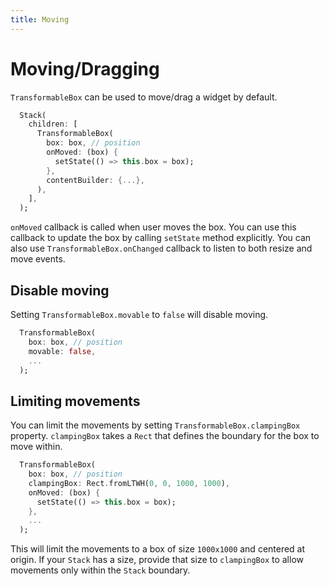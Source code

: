 ```yaml
---
title: Moving
---
```


# Moving/Dragging

`TransformableBox` can be used to move/drag a widget by default.

```dart title="Moving a widget"
  Stack(
    children: [
      TransformableBox(
        box: box, // position
        onMoved: (box) {
          setState(() => this.box = box);
        },
        contentBuilder: {...},
      ),
    ],
  );
```
`onMoved` callback is called when user moves the box. You can use this callback to update the box by calling
`setState` method explicitly. You can also use `TransformableBox.onChanged` callback to listen to both resize and move
events.

## Disable moving

Setting `TransformableBox.movable` to `false` will disable moving.

```dart title="Disable moving"
  TransformableBox(
    box: box, // position
    movable: false,
    ...
  );
```

## Limiting movements

You can limit the movements by setting `TransformableBox.clampingBox` property. `clampingBox` takes a `Rect` that 
defines the boundary for the box to move within.

```dart title="Limiting movements"
  TransformableBox(
    box: box, // position
    clampingBox: Rect.fromLTWH(0, 0, 1000, 1000),
    onMoved: (box) {
      setState(() => this.box = box);
    },
    ...
  );
```

This will limit the movements to a box of size `1000x1000` and centered at origin. If your `Stack` has a size, provide
that size to `clampingBox` to allow movements only within the `Stack` boundary.

